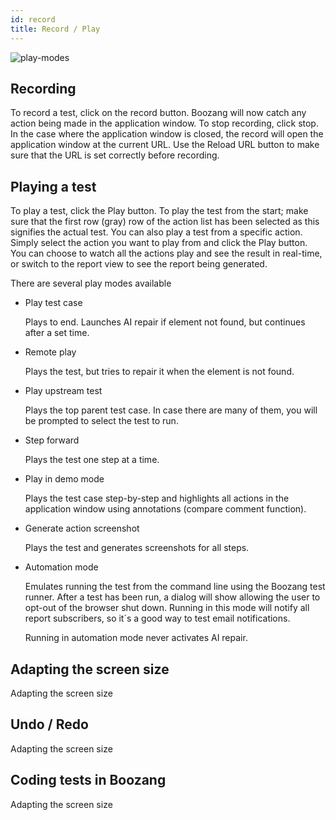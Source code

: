 ```yaml
---
id: record
title: Record / Play
---
```


![play-modes](../images/play-modes.png)

## Recording

To record a test, click on the record button. Boozang will now catch any action being made in the application window. To stop recording, click stop. In the case where the application window is closed, the record will open the application window at the current URL. Use the Reload URL button to make sure that the URL is set correctly before recording.

## Playing a test

To play a test, click the Play button. To play the test from the start; make sure that the first row (gray) row of the action list has been selected as this signifies the actual test. You can also play a test from a specific action. Simply select the action you want to play from and click the Play button. You can choose to watch all the actions play and see the result in real-time, or switch to the report view to see the report being generated. 

There are several play modes available

- Play test case

  Plays to end. Launches AI repair if element not found, but continues after a set time. 

- Remote play

  Plays the test, but tries to repair it when the element is not found.

- Play upstream test

  Plays the top parent test case. In case there are many of them, you will be prompted to select the test to run. 

- Step forward

  Plays the test one step at a time.

- Play in demo mode

  Plays the test case step-by-step and highlights all actions in the application window using annotations (compare comment function).

- Generate action screenshot

  Plays the test and generates screenshots for all steps. 

- Automation mode

  Emulates running the test from the command line using the Boozang test runner. After a test has been run, a dialog will show allowing the user to opt-out of the browser shut down. Running in this mode will notify all report subscribers, so it´s a good way to test email notifications.  

  Running in automation mode never activates AI repair. 


## Adapting the screen size


<YouTubeEmbed embedId="QXFt52AvwUs">Adapting the screen size</YouTubeEmbed>

## Undo / Redo

<YouTubeEmbed embedId="QXFt52AvwUs">Adapting the screen size</YouTubeEmbed>

## Coding tests in Boozang

<YouTubeEmbed embedId="YnAPWQPtP3Y">Adapting the screen size</YouTubeEmbed>

